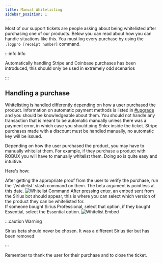 ```yaml
---
title: Manual Whitelisting
sidebar_position: 1
---
```



Most of our support tickets are people asking about being whitelisted after purchasing one of our products. Below you can read about how you can handle situations like this. You must log every purchase by using the `;logpro [receipt number]` command.

:::info Info

Automatically handling Stripe and Coinbase purchases has been introduced, this should only be used in extremely odd scenarios

:::

## Handling a purchase

Whitelisting is handled differently depending on how a user purchased the product. Information on automatic payment methods is listed in <ins>[#upgrade](https://discord.com/channels/939553319750344744/939900864938795068)</ins> and you should be knowledgeable about them. You should not handle any transaction that is meant to be automatic manually unless there was a payment error, in which case you should ping Shlex inside the ticket. Stripe purchases made with a discount must be handled manually, no automatic key will be issued.

Depending on how the user purchased the product, you may have to manually whitelist them. For example, if they purchase a product with ROBUX you will have to manually whitelist them. Doing so is quite easy and intuitive.

Here's how:

<Tabs>
  <TabItem value="step1" label="Step 1" default>
    After getting the appropriate proof from the user to verify the purchase, run the `/whitelist` slash command on them. The beta argument is pointless at this date.
    <img src={useBaseUrl("/img/staff/whitelistcommand.png")} alt="Whitelist Command" style={{marginTop: "1rem"}} />
  </TabItem>
  <TabItem value="step2" label="Step 2">
    After pressing enter, an embed sent from the Sirius bot should appear, this is where you can select which version of the product they can be whitelisted for. <br /> If someone bought Sirius Professional, select that option, if they bought Essential, select the Essential option.
    <img src={useBaseUrl("/img/staff/whitelistembed.gif")} alt="Whitelist Embed" style={{marginTop: "1rem"}} />

:::caution Warning

Sirius beta should never be chosen. It was a different Sirius tier but has been removed

:::

  </TabItem>
  <TabItem value="step3" label="Last Step">
  Remember to thank the user for their purchase and to close the ticket.
  </TabItem>
</Tabs>
